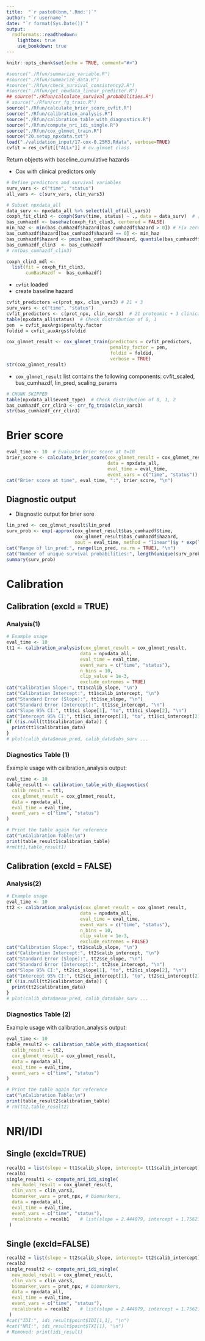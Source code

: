 ```yaml
---
title:  "`r paste0(bnm,'.Rmd:')`"
author: "`r username`"
date: "`r format(Sys.Date())`"
output:
  rmdformats::readthedown:
    lightbox: true
    use_bookdown: true
---
```


<!-- SETUP  -->

```r
knitr::opts_chunk$set(echo = TRUE, comment="#>")
```

```r

#source("./Rfun/summarize_variable.R")
#source("./Rfun/summarize_data.R")
#source("./Rfun/check_survival_consistency2.R")
#source("./Rfun/get_newdata_linear_predictor.R")
## source("./Rfun/calculate_survival_probabilities.R")
# source("./Rfun/crr_fg_train.R")
source("./Rfun/calculate_brier_score_cvfit.R")
source("./Rfun/calibration_analysis.R")
source("./Rfun/calibration_table_with_diagnostics.R")
source("./Rfun/compute_nri_idi_single.R")
source("./Rfun/cox_glmnet_train.R")
source("20.setup_npxdata.txt")
load("./validation_input/17-cox-0.25M3.Rdata", verbose=TRUE)
cvfit = res_cvfit[["ALLx"]] # cv.glmnet class

```

Return objects with baseline_cumulative hazards

* Cox with clinical predictors only

```r

# Define predictors and survival variables
surv_vars <- c("time", "status")
all_vars <- c(surv_vars, clin_vars3)

# Subset npxdata_all
data_surv <- npxdata_all %>% select(all_of(all_vars))
coxph_fit_clin3 <- coxph(Surv(time, status) ~ ., data = data_surv)  # [, clin_vars3])
bas_cumhazdf <- basehaz(coxph_fit_clin3, centered = FALSE)
min_haz <- min(bas_cumhazdf$hazard[bas_cumhazdf$hazard > 0]) # Fix zeros, if any
bas_cumhazdf$hazard[bas_cumhazdf$hazard == 0] <- min_haz
bas_cumhazdf$hazard <- pmin(bas_cumhazdf$hazard, quantile(bas_cumhazdf$hazard, 0.99)) # Cap outliers
bas_cumhazdf_clin3  <- bas_cumhazdf
# rm(bas_cumhazdf_clin3)

coxph_clin3_mdl <-
  list(fit = coxph_fit_clin3,
       cumBasHazdf =  bas_cumhazdf)
```



* `cvfit` loaded
* create baseline hazard

```r

cvfit_predictors =c(prot_npx, clin_vars3) # 21 + 3 
surv_vars <- c("time", "status")
cvfit_predictors <- c(prot_npx, clin_vars3)  # 21 proteomic + 3 clinical
table(npxdata_all$status)  # Check distribution of 0, 1
pen  = cvfit_auxArgs$penalty.factor
foldid = cvfit_auxArgs$foldid

cox_glmnet_result <- cox_glmnet_train(predictors = cvfit_predictors, 
                                      penalty_factor = pen,
                                      foldid = foldid,
                                      verbose = TRUE)
str(cox_glmnet_result)
```

* `cox_glmnet_result` list contains the following components:
cvfit_scaled, bas_cumhazdf, lin_pred, scaling_params 


```r
# CHUNK SKIPPED
table(npxdata_all$event_type)  # Check distribution of 0, 1, 2
bas_cumhazdf_crr_clin3 <- crr_fg_train(clin_vars3)
str(bas_cumhazdf_crr_clin3)

```

# Brier score

```r
eval_time <- 10  # Evaluate Brier score at t=10
brier_score <- calculate_brier_score(cox_glmnet_result = cox_glmnet_result, 
                                     data = npxdata_all, 
                                     eval_time = eval_time, 
                                     event_vars = c("time", "status"))
cat("Brier score at time", eval_time, ":", brier_score, "\n")
```

##  Diagnostic output
* Diagnostic output for brier sore

```r
lin_pred <- cox_glmnet_result$lin_pred
surv_prob <- exp(-approx(cox_glmnet_result$bas_cumhazdf$time, 
                         cox_glmnet_result$bas_cumhazdf$hazard, 
                         xout = eval_time, method = "linear")$y * exp(lin_pred))
cat("Range of lin_pred:", range(lin_pred, na.rm = TRUE), "\n")
cat("Number of unique survival probabilities:", length(unique(surv_prob)), "\n")
summary(surv_prob)

```

# Calibration

## Calibration (excld = TRUE)

### Analysis(1)

```r
# Example usage
eval_time <- 10
tt1 <- calibration_analysis(cox_glmnet_result = cox_glmnet_result, 
                           data = npxdata_all, 
                           eval_time = eval_time, 
                           event_vars = c("time", "status"), 
                           n_bins = 10, 
                           clip_value = 1e-3, 
                           exclude_extremes = TRUE)
cat("Calibration Slope:", tt1$calib_slope, "\n")
cat("Calibration Intercept:", tt1$calib_intercept, "\n")
cat("Standard Error (Slope):", tt1$se_slope, "\n")
cat("Standard Error (Intercept):", tt1$se_intercept, "\n")
cat("Slope 95% CI:", tt1$ci_slope[1], "to", tt1$ci_slope[2], "\n")
cat("Intercept 95% CI:", tt1$ci_intercept[1], "to", tt1$ci_intercept[2], "\n")
if (!is.null(tt1$calibration_data)) {
  print(tt1$calibration_data)
}
# plot(calib_data$mean_pred, calib_data$obs_surv ...

```
### Diagnostics Table (1)

Example usage with calibration_analysis output:

```r
eval_time <- 10
table_result1 <- calibration_table_with_diagnostics(
  calib_result = tt1, 
  cox_glmnet_result = cox_glmnet_result, 
  data = npxdata_all, 
  eval_time = eval_time, 
  event_vars = c("time", "status")
)

# Print the table again for reference
cat("\nCalibration Table:\n")
print(table_result1$calibration_table)
#rm(tt1,table_result1)

```

## Calibration (excld = FALSE)

### Analysis(2)

```r
# Example usage
eval_time <- 10
tt2 <- calibration_analysis(cox_glmnet_result = cox_glmnet_result, 
                           data = npxdata_all, 
                           eval_time = eval_time, 
                           event_vars = c("time", "status"), 
                           n_bins = 10, 
                           clip_value = 1e-3, 
                           exclude_extremes = FALSE)
cat("Calibration Slope:", tt2$calib_slope, "\n")
cat("Calibration Intercept:", tt2$calib_intercept, "\n")
cat("Standard Error (Slope):", tt2$se_slope, "\n")
cat("Standard Error (Intercept):", tt2$se_intercept, "\n")
cat("Slope 95% CI:", tt2$ci_slope[1], "to", tt2$ci_slope[2], "\n")
cat("Intercept 95% CI:", tt2$ci_intercept[1], "to", tt2$ci_intercept[2], "\n")
if (!is.null(tt2$calibration_data)) {
  print(tt2$calibration_data)
}
# plot(calib_data$mean_pred, calib_data$obs_surv ...

```
### Diagnostics Table (2)

Example usage with calibration_analysis output:

```r
eval_time <- 10
table_result2 <- calibration_table_with_diagnostics(
  calib_result = tt2, 
  cox_glmnet_result = cox_glmnet_result, 
  data = npxdata_all, 
  eval_time = eval_time, 
  event_vars = c("time", "status")
)

# Print the table again for reference
cat("\nCalibration Table:\n")
print(table_result2$calibration_table)
# rm(tt2,table_result2)

```

# NRI/IDI


## Single (excld=TRUE)

```r
recalb1 = list(slope = tt1$calib_slope, intercept= tt1$calib_intercept)
recalb1
single_result1 <- compute_nri_idi_single(
  new_model_result = cox_glmnet_result,
  clin_vars = clin_vars3,
  biomarker_vars = prot_npx, # biomarkers,
  data = npxdata_all,
  eval_time = eval_time,
  event_vars = c("time", "status"),
  recalibrate = recalb1    # list(slope = 2.444079, intercept = 1.756214)
 )

```

## Single (excld=FALSE)

```r
recalb2 = list(slope = tt2$calib_slope, intercept= tt2$calib_intercept)
recalb2
single_result2 <- compute_nri_idi_single(
  new_model_result = cox_glmnet_result,
  clin_vars = clin_vars3,
  biomarker_vars = prot_npx, # biomarkers,
  data = npxdata_all,
  eval_time = eval_time,
  event_vars = c("time", "status"),
  recalibrate = recalb2    # list(slope = 2.444079, intercept = 1.756214)
 )
#cat("IDI:", idi_result$point$IDI[1,1], "\n")
#cat("NRI:", idi_result$point$TXI[1], "\n")
# Removed: print(idi_result)

```
